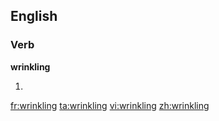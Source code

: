 ==English==

===Verb===
'''wrinkling'''

# {{present participle of|wrinkle}}

[[fr:wrinkling]]
[[ta:wrinkling]]
[[vi:wrinkling]]
[[zh:wrinkling]]